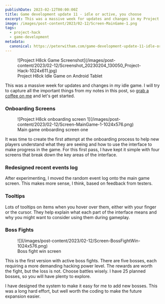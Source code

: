 ```yaml
---
publishDate: 2023-02-12T00:00:00Z
title: Game development update 11 - idle or active, you choose
excerpt: This was a massive week for updates and changes in my Project Hack idle game. I will try to capture all the important things.
image: /images/post-content/2023/02-12/Screen-MainGame-1.png
tags:
  - project-hack
  - game-development
metadata:
  canonical: https://peterwitham.com/game-development-update-11-idle-or-active-you-choose/
---
```


<figure>
![Project H8ck Game Screenshot](/images/post-content/2023/02-12/Screenshot_20230204_130050_Project-Hack-1024x611.jpg)
<figcaption>
Project H8ck Idle Game on Android Tablet
</figcaption>
</figure>

This was a massive week for updates and changes in my idle game. I will try to capture all the important things from my notes in this post, so [grab a coffee on me](https://peterwitham.com/coffee) and let's get started.

### Onboarding Screens

<figure>
![Project H8ck onboarding screen 1](/images/post-content/2023/02-12/Screen-MainGame-1-1024x576.png)
<figcaption>
Main game onboarding screen one
</figcaption>
</figure>

It was time to create the first attempt at the onboarding process to help new players understand what they are seeing and how to use the interface to make progress in the game. For this first pass, I have kept it simple with four screens that break down the key areas of the interface.

### Redesigned recent events log

After experimenting, I moved the random event log onto the main game screen. This makes more sense, I think, based on feedback from testers.

### Tooltips

Lots of tooltips on items when you hover over them, either with your finger or the cursor. They help explain what each part of the interface means and why you might want to consider using them during gameplay.

### Boss Fights

<figure>
![](/images/post-content/2023/02-12/Screen-BossFightWin-1024x576.png)
<figcaption>
Boss fight win screen
</figcaption>
</figure>

This is the first version with active boss fights. There are five bosses, each requiring a more demanding hacking power level. The rewards are worth the fight, but the loss is not. Choose battles wisely. I have 25 planned bosses, so you will have plenty to explore.

I have designed the system to make it easy for me to add new bosses. This was a long hard effort, but well worth the coding to make the future expansion easier.
